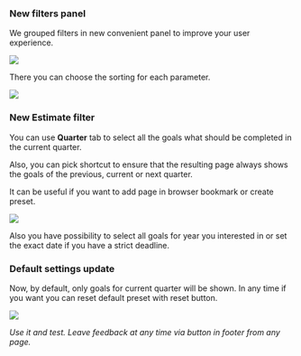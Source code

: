 
### New filters panel

We grouped filters in new convenient panel to improve your user experience.

![](/FiltersPanelPopup.png)

There you can choose the sorting for each parameter.

![](/FiltersPanelPopupSort.png)

### New Estimate filter

You can use __Quarter__ tab to select all the goals what should be completed in the current quarter.

Also, you can pick shortcut to ensure that the resulting page always shows the goals of the previous, current or next quarter.

It can be useful if you want to add page in browser bookmark or create preset.

![](/FiltersPanelPopupEstimate.png)

Also you have possibility to select all goals for year you interested in or set the exact date if you have a strict deadline.

### Default settings update

Now, by default, only goals for current quarter will be shown. In any time if you want you can reset default preset with reset button.

![](/ResetButton.png)

_Use it and test. Leave feedback at any time via button in footer from any page._


